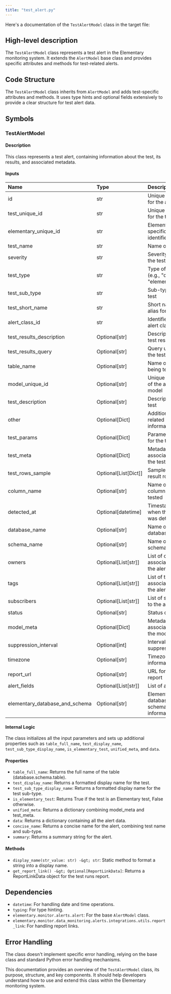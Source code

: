 ```yaml
---
title: "test_alert.py"
---
```


Here's a documentation of the `TestAlertModel` class in the target file:

## High-level description
The `TestAlertModel` class represents a test alert in the Elementary monitoring system. It extends the `AlertModel` base class and provides specific attributes and methods for test-related alerts.

## Code Structure
The `TestAlertModel` class inherits from `AlertModel` and adds test-specific attributes and methods. It uses type hints and optional fields extensively to provide a clear structure for test alert data.

## Symbols

### TestAlertModel
#### Description
This class represents a test alert, containing information about the test, its results, and associated metadata.

#### Inputs
| Name | Type | Description |
|:-----|:-----|:------------|
| id | str | Unique identifier for the alert |
| test_unique_id | str | Unique identifier for the test |
| elementary_unique_id | str | Elementary-specific unique identifier |
| test_name | str | Name of the test |
| severity | str | Severity level of the test result |
| test_type | str | Type of the test (e.g., "dbt_test" or "elementary_test") |
| test_sub_type | str | Sub-type of the test |
| test_short_name | str | Short name or alias for the test |
| alert_class_id | str | Identifier for the alert class |
| test_results_description | Optional[str] | Description of the test results |
| test_results_query | Optional[str] | Query used for the test |
| table_name | Optional[str] | Name of the table being tested |
| model_unique_id | Optional[str] | Unique identifier of the associated model |
| test_description | Optional[str] | Description of the test |
| other | Optional[Dict] | Additional test-related information |
| test_params | Optional[Dict] | Parameters used for the test |
| test_meta | Optional[Dict] | Metadata associated with the test |
| test_rows_sample | Optional[List[Dict]] | Sample of test result rows |
| column_name | Optional[str] | Name of the column being tested |
| detected_at | Optional[datetime] | Timestamp of when the alert was detected |
| database_name | Optional[str] | Name of the database |
| schema_name | Optional[str] | Name of the schema |
| owners | Optional[List[str]] | List of owners associated with the alert |
| tags | Optional[List[str]] | List of tags associated with the alert |
| subscribers | Optional[List[str]] | List of subscribers to the alert |
| status | Optional[str] | Status of the alert |
| model_meta | Optional[Dict] | Metadata associated with the model |
| suppression_interval | Optional[int] | Interval for alert suppression |
| timezone | Optional[str] | Timezone information |
| report_url | Optional[str] | URL for the alert report |
| alert_fields | Optional[List[str]] | List of alert fields |
| elementary_database_and_schema | Optional[str] | Elementary database and schema information |

#### Internal Logic
The class initializes all the input parameters and sets up additional properties such as `table_full_name`, `test_display_name`, `test_sub_type_display_name`, `is_elementary_test`, `unified_meta`, and `data`.

#### Properties
- `table_full_name`: Returns the full name of the table (database.schema.table).
- `test_display_name`: Returns a formatted display name for the test.
- `test_sub_type_display_name`: Returns a formatted display name for the test sub-type.
- `is_elementary_test`: Returns True if the test is an Elementary test, False otherwise.
- `unified_meta`: Returns a dictionary combining model_meta and test_meta.
- `data`: Returns a dictionary containing all the alert data.
- `concise_name`: Returns a concise name for the alert, combining test name and sub-type.
- `summary`: Returns a summary string for the alert.

#### Methods
- `display_name(str_value: str) -&gt; str`: Static method to format a string into a display name.
- `get_report_link() -&gt; Optional[ReportLinkData]`: Returns a ReportLinkData object for the test runs report.

## Dependencies
- `datetime`: For handling date and time operations.
- `typing`: For type hinting.
- `elementary.monitor.alerts.alert`: For the base `AlertModel` class.
- `elementary.monitor.data_monitoring.alerts.integrations.utils.report_link`: For handling report links.

## Error Handling
The class doesn't implement specific error handling, relying on the base class and standard Python error handling mechanisms.

This documentation provides an overview of the `TestAlertModel` class, its purpose, structure, and key components. It should help developers understand how to use and extend this class within the Elementary monitoring system.